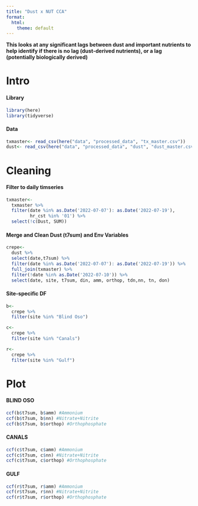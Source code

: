 ```yaml
---
title: "Dust x NUT CCA"
format:
  html:
    theme: default
---
```


**This looks at any significant lags between dust and important nutrients to help identify if there is no lag (dust-derived nutrients), or a lag (potentially biologically derived)**

# Intro

#### Library

```r
library(here)
library(tidyverse)
```

#### Data

```r
txmaster<- read_csv(here("data", "processed_data", "tx_master.csv"))
dust<- read_csv(here("data", "processed_data", "dust", "dust_master.csv"))
```

# Cleaning

#### Filter to daily timseries

```r
txmaster<- 
  txmaster %>%
  filter(date %in% as.Date('2022-07-07'): as.Date('2022-07-19'),
         hr_cst %in% '01') %>%
  select(!c(Dust, SUM))
```

#### Merge and Clean Dust (t7sum) and Env Variables

```r
crepe<-
  dust %>%
  select(date,t7sum) %>%
  filter(date %in% as.Date('2022-07-07'): as.Date('2022-07-19')) %>%
  full_join(txmaster) %>%
  filter(!date %in% as.Date('2022-07-10')) %>%
  select(date, site, t7sum, din, amm, orthop, tdn,nn, tn, don)
```

#### Site-specific DF

```r
b<-
  crepe %>%
  filter(site %in% "Blind Oso")

c<-
  crepe %>%
  filter(site %in% "Canals")

r<-
  crepe %>%
  filter(site %in% "Gulf")
```

# Plot 

#### BLIND OSO

```r
ccf(b$t7sum, b$amm) #Ammonium
ccf(b$t7sum, b$nn) #Nitrate+Nitrite
ccf(b$t7sum, b$orthop) #Orthophosphate
```

#### CANALS

```r
ccf(c$t7sum, c$amm) #Ammonium
ccf(c$t7sum, c$nn) #Nitrate+Nitrite
ccf(c$t7sum, c$orthop) #Orthophosphate
```

#### GULF

```r
ccf(r$t7sum, r$amm) #Ammonium
ccf(r$t7sum, r$nn) #Nitrate+Nitrite
ccf(r$t7sum, r$orthop) #Orthophosphate
```
